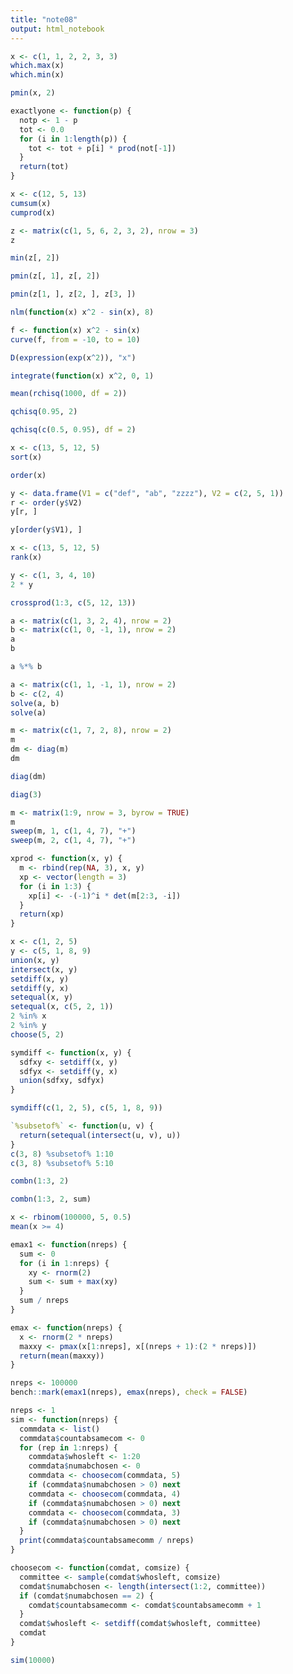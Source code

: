 ```yaml
---
title: "note08"
output: html_notebook
---
```


```r
x <- c(1, 1, 2, 2, 3, 3)
which.max(x)
which.min(x)
```

```r
pmin(x, 2)
```

```r
exactlyone <- function(p) {
  notp <- 1 - p
  tot <- 0.0
  for (i in 1:length(p)) {
    tot <- tot + p[i] * prod(not[-1])
  }
  return(tot)
}
```

```r
x <- c(12, 5, 13)
cumsum(x)
cumprod(x)
```

```r
z <- matrix(c(1, 5, 6, 2, 3, 2), nrow = 3)
z
```

```r
min(z[, 2])
```

```r
pmin(z[, 1], z[, 2])
```

```r
pmin(z[1, ], z[2, ], z[3, ])
```

```r
nlm(function(x) x^2 - sin(x), 8)
```

```r
f <- function(x) x^2 - sin(x)
curve(f, from = -10, to = 10)
```

```r
D(expression(exp(x^2)), "x")
```

```r
integrate(function(x) x^2, 0, 1)
```

```r
mean(rchisq(1000, df = 2))
```

```r
qchisq(0.95, 2)
```

```r
qchisq(c(0.5, 0.95), df = 2)
```

```r
x <- c(13, 5, 12, 5)
sort(x)
```

```r
order(x)
```

```r
y <- data.frame(V1 = c("def", "ab", "zzzz"), V2 = c(2, 5, 1))
r <- order(y$V2)
y[r, ]
```

```r
y[order(y$V1), ]
```

```r
x <- c(13, 5, 12, 5)
rank(x)
```

```r
y <- c(1, 3, 4, 10)
2 * y
```

```r
crossprod(1:3, c(5, 12, 13))
```

```r
a <- matrix(c(1, 3, 2, 4), nrow = 2)
b <- matrix(c(1, 0, -1, 1), nrow = 2)
a
b
```

```r
a %*% b
```

```r
a <- matrix(c(1, 1, -1, 1), nrow = 2)
b <- c(2, 4)
solve(a, b)
solve(a)
```

```r
m <- matrix(c(1, 7, 2, 8), nrow = 2)
m
dm <- diag(m)
dm
```

```r
diag(dm)
```

```r
diag(3)
```

```r
m <- matrix(1:9, nrow = 3, byrow = TRUE)
m
sweep(m, 1, c(1, 4, 7), "+")
sweep(m, 2, c(1, 4, 7), "+")
```

```r
xprod <- function(x, y) {
  m <- rbind(rep(NA, 3), x, y)
  xp <- vector(length = 3)
  for (i in 1:3) {
    xp[i] <- -(-1)^i * det(m[2:3, -i])
  }
  return(xp)
}
```

```r
x <- c(1, 2, 5)
y <- c(5, 1, 8, 9)
union(x, y)
intersect(x, y)
setdiff(x, y)
setdiff(y, x)
setequal(x, y)
setequal(x, c(5, 2, 1))
2 %in% x
2 %in% y
choose(5, 2)
```

```r
symdiff <- function(x, y) {
  sdfxy <- setdiff(x, y)
  sdfyx <- setdiff(y, x)
  union(sdfxy, sdfyx)
}
```

```r
symdiff(c(1, 2, 5), c(5, 1, 8, 9))
```

```r
`%subsetof%` <- function(u, v) {
  return(setequal(intersect(u, v), u))
}
c(3, 8) %subsetof% 1:10
c(3, 8) %subsetof% 5:10
```

```r
combn(1:3, 2)
```

```r
combn(1:3, 2, sum)
```

```r
x <- rbinom(100000, 5, 0.5)
mean(x >= 4)
```

```r
emax1 <- function(nreps) {
  sum <- 0
  for (i in 1:nreps) {
    xy <- rnorm(2)
    sum <- sum + max(xy)
  }
  sum / nreps
}
```

```r
emax <- function(nreps) {
  x <- rnorm(2 * nreps)
  maxxy <- pmax(x[1:nreps], x[(nreps + 1):(2 * nreps)])
  return(mean(maxxy))
}
```

```r
nreps <- 100000
bench::mark(emax1(nreps), emax(nreps), check = FALSE)
```

```r
nreps <- 1
sim <- function(nreps) {
  commdata <- list()
  commdata$countabsamecom <- 0
  for (rep in 1:nreps) {
    commdata$whosleft <- 1:20
    commdata$numabchosen <- 0
    commdata <- choosecom(commdata, 5)
    if (commdata$numabchosen > 0) next
    commdata <- choosecom(commdata, 4)
    if (commdata$numabchosen > 0) next
    commdata <- choosecom(commdata, 3)
    if (commdata$numabchosen > 0) next
  }
  print(commdata$countabsamecomm / nreps)
}

choosecom <- function(comdat, comsize) {
  committee <- sample(comdat$whosleft, comsize)
  comdat$numabchosen <- length(intersect(1:2, committee))
  if (comdat$numabchosen == 2) {
    comdat$countabsamecomm <- comdat$countabsamecomm + 1
  }
  comdat$whosleft <- setdiff(comdat$whosleft, committee)
  comdat
}

sim(10000)
```
